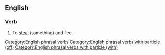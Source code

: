 ==English==

===Verb===
{{en-verb|makes off with|making off with|made off with}}

# {{lb|en|transitive}} To [[steal]] (something) and flee.

[[Category:English phrasal verbs]]
[[Category:English phrasal verbs with particle (off)]]
[[Category:English phrasal verbs with particle (with)]]
